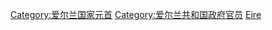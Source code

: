 {{Catnav|頁面分類|各種主題的頁面分類|按國家分類|各國人物|愛爾蘭人}}
{{Catnav|頁面分類|人类社会|人物|各國人物|愛爾蘭人}}
{{Catnav|頁面分類|人物|各國人物|愛爾蘭人}}
{{catmore}}
{{Commons category|Presidents of Ireland}}

[[Category:爱尔兰国家元首|Category:爱尔兰国家元首]]
[[Category:爱尔兰共和国政府官员|Category:爱尔兰共和国政府官员]]
[[Category:欧洲各国总统|Eire]]